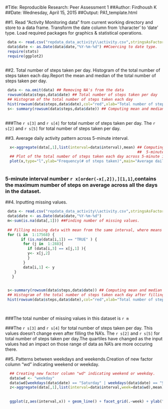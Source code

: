 
#Title: Reproducible Research: Peer Assessment 1
##Author: Firdhoush K
##Date: Wednesday, April 15, 2015
##Output: PA1_template.html

##1. Read "Activity Monitoring data" from current working directory and store to a data frame. Transform the date column from 'character' to 'date' type. Load required packages for graphics & statistical operations.

```r

 data <- read.csv("repdata_data_activity\\activity.csv",stringsAsFactors = FALSE)
 data$date <- as.Date(data$date,"%Y-%m-%d") ##Coercing to date type.
 require(stats)
 require(ggplot2)
 
```

##2. Total number of steps taken per day. Histogram of the total number of steps taken each day.Report the mean and median of the total number of steps taken per day.

```r

 data <- na.omit(data) ## Removing NA's from the data
 rowsum(data$steps,data$date) ## Total number of steps taken per day
 ## Histogram of the total number of steps taken each day
 hist(rowsum(data$steps,data$date),col="red",xlab="Total number of steps taken per day",main="Histogram")
 s<- summary(rowsum(data$steps,data$date)) ## Computing mean and median of the total number of steps taken per day.
 
```
###The `r s[3]` and `r s[4]` for total number of steps taken per day.  The `r s[2]` and `r s[5]` for total number of steps taken per day.

##3. Average daily activity pattern across 5-minute interval.
```r
  
  x<-aggregate(data[,1],list(interval=data$interval),mean) ## Computing Average daily activity pattern across  
                                                           ##  5-minute interval
  ## Plot of the total number of steps taken each day across 5-minute inerval.
  plot(x,type="l",ylab="Frequency(# of steps taken)",main="Average daily activity pattern across 5-minute interval")
    
```

### 5-minute interval number `r x[order(-x[,2]),][1,1]`,contains the maximum number of steps on average across all the days in the dataset.

##4. Inputting missing values.
```r
  
 data <- read.csv("repdata_data_activity\\activity.csv",stringsAsFactors = FALSE)
 data$date <- as.Date(data$date,"%Y-%m-%d")
 m<-sum(is.na(data[,1])) ##Finding number of missing values.
 
 ## Filling missing data with mean from the same interval, where means are stored in variable x(Taken from Section 3)
 for (i in  1:17568) {
       if (is.na(data[i,1]) == "TRUE" ) {
        for (j in  1:288){
          if (data[i,3] == x[j,1] ){
          y<- x[j,2]
          }
        } 
        data[i,1] <- y
    }
   }

 
 s<-summary(rowsum(data$steps,data$date)) ## Computing mean and median of the total number of steps taken per day.
 ## Histogram of the total number of steps taken each day after filling NA's with mean.
 hist(rowsum(data$steps,data$date),col="red",xlab="Total number of steps taken per day",main="Histogram") 

 
```

###The total number of missing values in this dataset is `r m`

###The `r s[3]` and `r s[4]` for total number of steps taken per day. This values doesn't change even after filling the NA's. The `r s[2]` and `r s[5]` for total number of steps taken per day.The quartiles have changed as the input values had an impact on those range of data as NA's are more occuring there.

##5. Patterns between weekdays and weekends.Creation of new factor column "wd" indicating weekend or weekday.

```r
  ## Creating new factor column "wd" indicating weekend or weekday.
  data$wd <- "weekday" 
  data$wd[weekdays(data$date) == "Saturday" | weekdays(data$date) == "Sunday" ] <- "weekend"
  z<-aggregate(data[,1],list(interval=data$interval,week=data$wd),mean)## Computing Average daily activity pattern 
                                                                       ## cross  5-minute interval 
          
  ggplot(z,aes(interval,x)) + geom_line() + facet_grid(.~week) + ylab("Number of steps")
    
  
```
